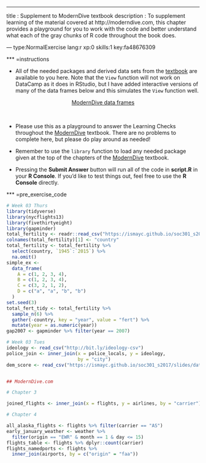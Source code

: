 ---
title       : Supplement to ModernDive textbook
description : To supplement learning of the material covered at http://moderndive.com, this chapter provides a playground for you to work with the code and better understand what each of the gray chunks of R code throughout the book does.

--- type:NormalExercise lang:r xp:0 skills:1 key:fa48676309


*** =instructions

- All of the needed packages and derived data sets from the [textbook](http://moderndive.com) are available to you here.  Note that the `View` function will not work on DataCamp as it does in RStudio, but I have added interactive versions of many of the data frames below and this simulates the `View` function well.

<center>
[ModernDive data frames](https://ismayc.github.io/Effective-Data-Storytelling-using-the-tidyverse/moderndive.html)
</center>

<br>

- Please use this as a playground to answer the Learning Checks throughout the [ModernDive](http://moderndive.com) textbook.  There are no problems to complete here, but please do play around as needed!

- Remember to use the `library` function to load any needed package given at the top of the chapters of the [ModernDive](http://moderndive.com) textbook.

- Pressing the **Submit Answer** button will run all of the code in **script.R** in your **R Console**.  If you'd like to test things out, feel free to use the **R Console** directly.

*** =pre_exercise_code
```r
# Week 03 Thurs
library(tidyverse)
library(nycflights13)
library(fivethirtyeight)
library(gapminder)
total_fertility <- readr::read_csv("https://ismayc.github.io/soc301_s2017/slides/data/total_fertility.csv") 
colnames(total_fertility)[1] <- "country"
total_fertility <- total_fertility %>% 
  select(country, `1945`:`2015`) %>% 
  na.omit()
simple_ex <-
  data_frame(
    A = c(1, 2, 3, 4),
    B = c(1, 2, 3, 4),
    C = c(3, 2, 1, 2),
    D = c("a", "a", "b", "b")
  )
set.seed(3)
total_fert_tidy <- total_fertility %>% 
  sample_n(6) %>% 
  gather(-country, key = "year", value = "fert") %>% 
  mutate(year = as.numeric(year)) 
gap2007 <- gapminder %>% filter(year == 2007)

# Week 03 Tues
ideology <- read_csv("http://bit.ly/ideology-csv")
police_join <- inner_join(x = police_locals, y = ideology, 
                          by = "city")
dem_score <- read_csv("https://ismayc.github.io/soc301_s2017/slides/data/dem_score.csv")


## ModernDive.com

# Chapter 3

joined_flights <- inner_join(x = flights, y = airlines, by = "carrier")

# Chapter 4

all_alaska_flights <- flights %>% filter(carrier == "AS")
early_january_weather <- weather %>% 
  filter(origin == "EWR" & month == 1 & day <= 15)
flights_table <- flights %>% dplyr::count(carrier)
flights_namedports <- flights %>% 
  inner_join(airports, by = c("origin" = "faa"))

```
